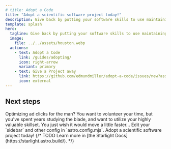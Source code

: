 ```yaml
---
# title: Adopt a Code
title: "Adopt a scientific software project today!"
description: Give back by putting your software skills to use maintaining abandoned scientific software.
template: splash
hero:
  tagline: Give back by putting your software skills to use maintaining abandoned scientific software.
  image:
    file: ../../assets/houston.webp
  actions:
    - text: Adopt a Code
      link: /guides/adopting/
      icon: right-arrow
      variant: primary
    - text: Give a Project away
      link: https://github.com/edmundmiller/adopt-a-code/issues/new?assignees=edmundmiller&labels=New+Project&projects=&template=put-a-project-up-for-adoption.md&title=%3Cproject+name%3E
      icon: external
---
```



## Next steps

<CardGrid stagger>
  <Card title="Tired of wasting your talents?" icon="pencil">
    Optimizing ad clicks for the man?
  </Card>
  <Card title="Looking to make an impact?" icon="add-document">
    You want to volunteer your time, but you've spent years studying the blade,
    and want to utilize your highly valuable skillset.
  </Card>
  <Card title="Love science?" icon="setting">
    You just wish it would move a little faster... Edit your `sidebar` and other
    config in `astro.config.mjs`.
  </Card>
  <Card title="Adopt a Code!" icon="open-book">
    Adopt a scientific software project today!
    {/* TODO Learn more in [the Starlight Docs](https://starlight.astro.build/). */}
  </Card>
</CardGrid>
